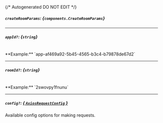 {/* Autogenerated DO NOT EDIT  */}

##### `createRoomParams`: *{`components.CreateRoomParams`}*
<Collapsible openLabel={Labels.showProperties} closeLabel={Labels.hideProperties}>
    <CreateRoomParams/>
</Collapsible>

---
##### `appId?`: *{`string`}*
<br/>
**Example:** `app-af469a92-5b45-4565-b3c4-b79878de67d2`

---
##### `roomId?`: *{`string`}*
<br/>
**Example:** `2swovpy1fnunu`

---
##### `config?`: [*{ `AxiosRequestConfig` }*](https://axios-http.com/docs/req_config)
Available config options for making requests.


